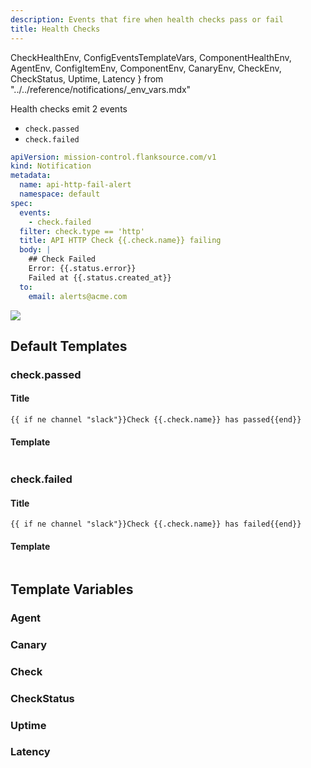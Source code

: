 ```yaml
---
description: Events that fire when health checks pass or fail
title: Health Checks
---
```


  CheckHealthEnv, ConfigEventsTemplateVars, ComponentHealthEnv,
  AgentEnv, ConfigItemEnv, ComponentEnv, CanaryEnv, CheckEnv, CheckStatus,
  Uptime, Latency
} from "../../reference/notifications/_env_vars.mdx"

Health checks emit 2 events

- `check.passed`
- `check.failed`

```yaml title="notification.yaml"
apiVersion: mission-control.flanksource.com/v1
kind: Notification
metadata:
  name: api-http-fail-alert
  namespace: default
spec:
  events:
    - check.failed
  filter: check.type == 'http'
  title: API HTTP Check {{.check.name}} failing
  body: |
    ## Check Failed
    Error: {{.status.error}}
    Failed at {{.status.created_at}}
  to:
    email: alerts@acme.com
```

![](./slack-notification-unhealthy-check.png)

## Default Templates

### check.passed

#### Title

```
{{ if ne channel "slack"}}Check {{.check.name}} has passed{{end}}
```

#### Template

```txt file=../../../modules/mission-control/notification/templates/check.passed

```

### check.failed

#### Title

```
{{ if ne channel "slack"}}Check {{.check.name}} has failed{{end}}
```

#### Template

```txt file=../../../modules/mission-control/notification/templates/check.failed

```

## Template Variables

<CheckHealthEnv />

### Agent
<AgentEnv />

### Canary
<CanaryEnv />

### Check
<CheckEnv />

### CheckStatus
<CheckStatus />

### Uptime
<Uptime />

### Latency
<Latency />